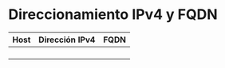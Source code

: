 # Direccionamiento IPv4 y FQDN

|Host   | Dirección IPv4  | FQDN  |
|---|---|---|
|   |   |   |
|   |   |   |
|   |   |   |
|   |   |   |

